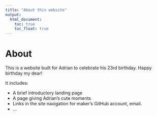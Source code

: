 ```yaml
---
title: "About this website"
output: 
  html_document:
    toc: true
    toc_float: true
---
```


# About

This is a website built for Adrian to celebrate his 23rd birthday. Happy birthday my dear!

It includes:

* A brief introductory landing page
* A page giving Adrian's cute moments 
* Links in the site navigation for maker's GitHub account, email.
* ...